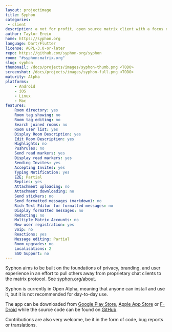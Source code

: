 ```yaml
---
layout: projectimage
title: Syphon
categories:
 - client
description: a not for profit, open source matrix client with a focus on privacy and ease of use
author: Taylor Ereio
home: https://syphon.org
language: Dart/Flutter
license: AGPL-3.0-or-later
repo: https://github.com/syphon-org/syphon
room: "#syphon:matrix.org"
slug: syphon
thumbnail: /docs/projects/images/syphon-thumb.png <TODO>
screenshot: /docs/projects/images/syphon-full.png <TODO>
maturity: Alpha
platforms:
    - Android
    - iOS
    - Linux
    - Mac
features:
    Room directory: yes
    Room tag showing: no
    Room tag editing: no
    Search joined rooms: no
    Room user list: yes
    Display Room Description: yes
    Edit Room Description: yes
    Highlights: no
    Pushrules: no
    Send read markers: yes
    Display read markers: yes
    Sending Invites: yes
    Accepting Invites: yes
    Typing Notification: yes
    E2E: Partial
    Replies: yes
    Attachment uploading: no
    Attachment downloading: no
    Send stickers: no
    Send formatted messages (markdown): no
    Rich Text Editor for formatted messages: no
    Display formatted messages: no
    Redacting: no
    Multiple Matrix Accounts: no
    New user registration: yes
    voip: no
    Reactions: yes
    Message editing: Partial
    Room upgrades: no
    Localisations: 2
    SSO Support: no
---
```


Syphon aims to be built on the foundations of privacy, branding, and user experience in an effort to pull others away from proprietary chat clients to the matrix protocol. See [syphon.org/about](https://www.syphon.org/about).

Syphon is currently in Open Alpha, meaning that anyone can install and use it, but it is not recommended for day-to-day use.

The app can be downloaded from [Google Play Store](https://play.google.com/store/apps/details?id=org.tether.tether), [Apple App Store](https://apps.apple.com/us/app/syphon/id1496285352) or [F-Droid](https://f-droid.org/packages/org.tether.tether) while the source code can be found on [GitHub](https://github.com/syphon-org/syphon).

Contributions are also very welcome, be it in the form of code, bug reports or translations.
